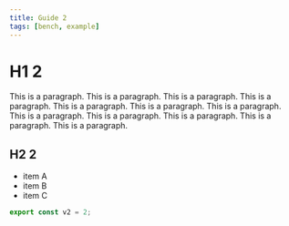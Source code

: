 ```yaml
---
title: Guide 2
tags: [bench, example]
---
```


# H1 2

This is a paragraph. This is a paragraph. This is a paragraph. This is a paragraph. This is a paragraph. This is a paragraph. This is a paragraph. This is a paragraph. This is a paragraph. This is a paragraph. This is a paragraph. This is a paragraph. 

## H2 2

- item A
- item B
- item C

```ts
export const v2 = 2;
```